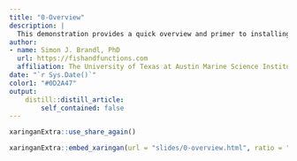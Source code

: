 ```yaml
---
title: "0-Overview"
description: |
  This demonstration provides a quick overview and primer to installing and launching R and RStudio on your local machine. If you have never installed or opened R, this is the demo you'll want to go through. 
author:
- name: Simon J. Brandl, PhD
  url: https://fishandfunctions.com
  affiliation: The University of Texas at Austin Marine Science Institute
date: "`r Sys.Date()`"
color1: "#0D2A47"
output:
    distill::distill_article:
        self_contained: false
---
```


```r
xaringanExtra::use_share_again()
```

```r
xaringanExtra::embed_xaringan(url = "slides/0-overview.html", ratio = "16:9")
```
\